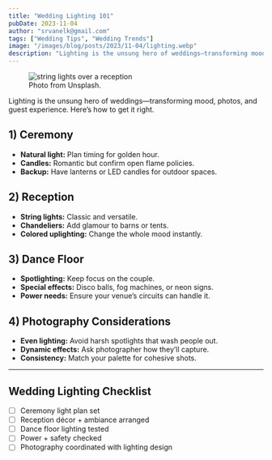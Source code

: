 ```yaml
---
title: "Wedding Lighting 101"
pubDate: 2023-11-04
author: "srvanelk@gmail.com"
tags: ["Wedding Tips", "Wedding Trends"]
image: "/images/blog/posts/2023/11-04/lighting.webp"
description: "Lighting is the unsung hero of weddings—transforming mood, photos, and guest experience. Here’s how to get it right."
---
```


<figure>
  <img
    src="/images/blog/posts/2023/11-04/lighting.webp"
    alt="string lights over a reception"
  />
  <figcaption>Photo from Unsplash.</figcaption>
</figure>

Lighting is the unsung hero of weddings—transforming mood, photos, and guest experience. Here’s how to get it right.

## 1) Ceremony
- **Natural light:** Plan timing for golden hour.
- **Candles:** Romantic but confirm open flame policies.
- **Backup:** Have lanterns or LED candles for outdoor spaces.

## 2) Reception
- **String lights:** Classic and versatile.
- **Chandeliers:** Add glamour to barns or tents.
- **Colored uplighting:** Change the whole mood instantly.

## 3) Dance Floor
- **Spotlighting:** Keep focus on the couple.
- **Special effects:** Disco balls, fog machines, or neon signs.
- **Power needs:** Ensure your venue’s circuits can handle it.

## 4) Photography Considerations
- **Even lighting:** Avoid harsh spotlights that wash people out.
- **Dynamic effects:** Ask photographer how they’ll capture.
- **Consistency:** Match your palette for cohesive shots.

---

## Wedding Lighting Checklist
- [ ] Ceremony light plan set
- [ ] Reception décor + ambiance arranged
- [ ] Dance floor lighting tested
- [ ] Power + safety checked
- [ ] Photography coordinated with lighting design
